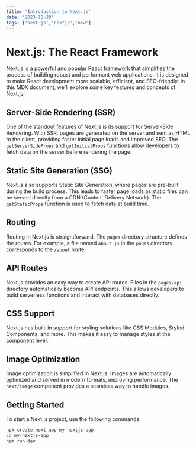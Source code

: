 ```yaml
---
title: 'Introduction to Next.js'
date: '2023-10-28'
tags: ['next.js','nextjs','new']
---
```


# Next.js: The React Framework

Next.js is a powerful and popular React framework that simplifies the process of building robust and performant web applications. It is designed to make React development more scalable, efficient, and SEO-friendly. In this MDX document, we'll explore some key features and concepts of Next.js.

## Server-Side Rendering (SSR)

One of the standout features of Next.js is its support for Server-Side Rendering. With SSR, pages are generated on the server and sent as HTML to the client, providing faster initial page loads and improved SEO. The `getServerSideProps` and `getInitialProps` functions allow developers to fetch data on the server before rendering the page.

## Static Site Generation (SSG)

Next.js also supports Static Site Generation, where pages are pre-built during the build process. This leads to faster page loads as static files can be served directly from a CDN (Content Delivery Network). The `getStaticProps` function is used to fetch data at build time.

## Routing

Routing in Next.js is straightforward. The `pages` directory structure defines the routes. For example, a file named `about.js` in the `pages` directory corresponds to the `/about` route.

## API Routes

Next.js provides an easy way to create API routes. Files in the `pages/api` directory automatically become API endpoints. This allows developers to build serverless functions and interact with databases directly.

## CSS Support

Next.js has built-in support for styling solutions like CSS Modules, Styled Components, and more. This makes it easy to manage styles at the component level.

## Image Optimization

Image optimization is simplified in Next.js. Images are automatically optimized and served in modern formats, improving performance. The `next/image` component provides a seamless way to handle images.

## Getting Started

To start a Next.js project, use the following commands:

```bash
npx create-next-app my-nextjs-app
cd my-nextjs-app
npm run dev
```
